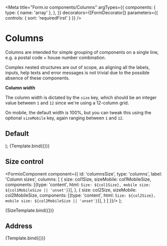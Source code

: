 
<Meta
  title="Form.io components/Columns"
  argTypes={{
    components: {
      type: { name: 'array' },
    },
  }}
  decorators={[FormDecorator]}
  parameters={{
    controls: { sort: 'requiredFirst' }
  }}
/>

# Columns

Columns are intended for simple grouping of components on a single line, e.g. a
postal code + house number combination.

Complex nested structures are out of scope, as aligning all the labels, inputs, help texts
and error messages is not trivial due to the possible absence of these components.

**Column width**

The column width is dictated by the `size` key, which should be an integer value between
`1` and `12` since we're using a 12-column grid.

On mobile, the default width is 100%, but you can tweak this using the optional `sizeMobile`
key, again ranging between `1` and `12`.

## Default

  <FormioComponent components={components}/>
);

<Canvas>
  <Story name="Default" args={{ 
      components: [
        {
          key: 'cols1', 
          type: 'columns',
          label: 'Columns 1',
          columns: [
            {
              size: 4,
              components: [
                {
                  key: 'howManyDroidsDidYouDestroy',
                  type: 'textfield',
                  label: '# droids destroyed?',
                }
              ],
            },
            {
              size: 4,
              components: [
                {
                  key: 'whatAboutDroidekas',
                  type: 'textfield',
                  label: 'What about Droideka\'s?',
                },
              ],
            },
            {
              size: 4,
              components: [
                {
                  key: 'doYouTrustYourClones',
                  type: 'textfield',
                  label: 'Do you trust your clones?',
                },
              ],
            },
          ],
        },
        {
          key: 'isTheForceTrulyWithYou',
          type: 'textfield',
          label: 'Is the force truly with you?',
          description: 'Harum provident earum quod perferendis dolor tempora. Est ipsum molestiae dolor repellendus id omnis vel.',
        }
      ]
    }}>
    {Template.bind({})}
  </Story>
</Canvas>

<Props story="Default" />

## Size control

  <FormioComponent component={{
    id: 'columnsSize',
    type: 'columns',
    label: 'Column sizes',
    columns: [
      {
        size: col1Size,
        sizeMobile: col1MobileSize,
        components: [{type: 'content', html: `Size: ${col1Size}, mobile size: ${col1MobileSize || 'unset'}`}],
      },
      {
        size: col2Size,
        sizeMobile: col2MobileSize,
        components: [{type: 'content', html: `Size: ${col2Size}, mobile size: ${col2MobileSize || 'unset'}`}],
      }
    ]
  }}/>
);

<Canvas>
  <Story 
    name="Column sizes"
    argTypes={{
      col1Size: { 
        type: { required: true },
        control: { type: 'range', min: 1, max: 12, step: 1 }
      },
      col2Size: { 
        type: { required: true },
        control: { type: 'range', min: 1, max: 12, step: 1 }
      },
      col1MobileSize: { 
        control: { type: 'range', min: 0, max: 12, step: 1 }
      },
      col2MobileSize: { 
        control: { type: 'range', min: 0, max: 12, step: 1 }
      },
      components: {
        table: {
          disable: true,
        }
      }
    }}
    parameters={{
      controls: {sort: 'requiredFirst'}
    }}
    args={{
      col1Size: 8,
      col2Size: 4,
      col1MobileSize: 0,
      col2MobileSize: 0,
    }}
  >
    {SizeTemplate.bind({})}
  </Story>
</Canvas>

<Props story="Column sizes" />

## Address

<Canvas>
  <Story name="Address" args={{ 
      components: [
        {
          key: 'address',
          type: 'columns',
          label: 'Address columns',
          columns: [
            {
              size: 3,
              sizeMobile: 6,
              components: [
                {
                  key: 'postalCode',
                  type: 'postcode',
                  label: 'Postal code',
                }
              ],
            },
            {
              size: 3,
              sizeMobile: 6,
              components: [
                {
                  key: 'number',
                  type: 'textfield',
                  label: 'House number',
                },
              ],
            },
          ]
        }
      ]
    }}>
    {Template.bind({})}
  </Story>
</Canvas>

<Props story="Address" />
